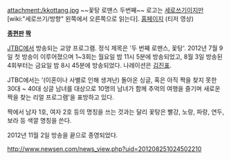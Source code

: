 attachment:/kkottang.jpg
~~꽃탕 로맨스 두번째~~
로고는 [[세로쓰기]]이지만 [wiki:"세로쓰기/방향" 왼쪽에서 오른쪽으로 읽는다].
[http://culture.jtbc.co.kr/2romance 홈페이지]
{{{#!html
<iframe width="560" height="315" src="http://www.youtube.com/embed/fhuzWd_9ZyM" frameborder="0" allowfullscreen></iframe>
}}}
(티저 영상)

'''[[종편]]판 [[짝]]'''

[[JTBC]]에서 방송되는 교양 프로그램. 정식 제목은 '두 번째 로맨스, 꽃탕'. 2012년 7월 9일 첫 방송이 이루어졌으며 1~3회는 월요일 밤 11시 5분에 방송되었고, 8월 3일 방송된 4회부터는 금요일 밤 8시 45분에 방송되었다. 나레이션은 [[김진표]].

JTBC에서는 '(이혼이나 사별로 인해 생겨난) 돌아온 싱글, 혹은 아직 짝을 찾지 못한 30대 ~ 40대 싱글 남녀를 대상으로 10명의 남녀가 함께 추억의 여행을 즐기며 새로운 짝을 찾는 리얼 프로그램'을 표방하고 있다.

짝에서 남자 1호, 여자 2호 등의 명칭을 쓰는 것과는 달리 꽃탕은 빨강, 노랑, 파랑, 연두, 보라 등 색깔 명칭을 쓴다.

2012년 11월 2일 방송을 끝으로 종영되었다.

http://www.newsen.com/news_view.php?uid=201208251024502210
